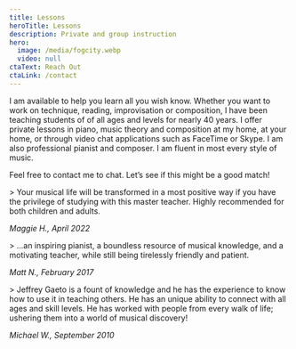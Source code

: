 ```yaml
---
title: Lessons
heroTitle: Lessons
description: Private and group instruction
hero:
  image: /media/fogcity.webp
  video: null
ctaText: Reach Out
ctaLink: /contact
---
```

I am available to help you learn all you wish know. Whether you want to work on technique, reading, improvisation or composition, I have been teaching students of of all ages and levels for nearly 40 years. I offer private lessons in piano, music theory and composition at my home, at your home, or through video chat applications such as FaceTime or Skype. I am also professional pianist and composer. I am fluent in most every style of music.

Feel free to contact me to chat. Let’s see if this might be a good match!

<ImageTextBlock src="/media/piano.webp" alt="Maggie H." imageWidth="50" imageOnLeft="true" topAlign="false">
> Your musical life will be transformed in a most positive way if you have the privilege of studying with this master teacher. Highly recommended for both children and adults.

*Maggie H., April 2022*
</ImageTextBlock>

<ImageTextBlock src="/media/piano.webp" alt="Matt N." imageWidth="50" imageOnLeft="false" topAlign="false">
> ...an inspiring pianist, a boundless resource of musical knowledge, and a motivating teacher, while still being tirelessly friendly and patient.

*Matt N., February 2017*
</ImageTextBlock>

<ImageTextBlock src="/media/piano.webp" alt="Michael W." imageWidth="50" imageOnLeft="true" topAlign="false">
> Jeffrey Gaeto is a fount of knowledge and he has the experience to know how to use it in teaching others. He has an unique ability to connect with all ages and skill levels. He has worked with people from every walk of life; ushering them into a world of musical discovery!

*Michael W., September 2010*
</ImageTextBlock>
